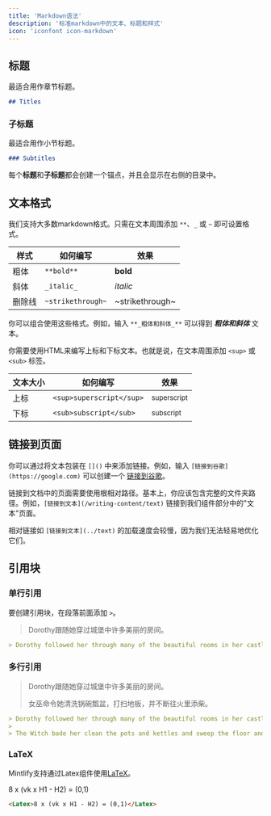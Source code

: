 ```yaml
---
title: 'Markdown语法'
description: '标准markdown中的文本、标题和样式'
icon: 'iconfont icon-markdown'
---
```


## 标题

最适合用作章节标题。

```md
## Titles
```

### 子标题

最适合用作小节标题。

```md
### Subtitles
```

<Tip>

每个**标题**和**子标题**都会创建一个锚点，并且会显示在右侧的目录中。

</Tip>

## 文本格式

我们支持大多数markdown格式。只需在文本周围添加 `**`、`_` 或 `~` 即可设置格式。

| 样式     | 如何编写        | 效果           |
| -------- | -------------- | -------------- |
| 粗体     | `**bold**`     | **bold**       |
| 斜体     | `_italic_`     | _italic_       |
| 删除线   | `~strikethrough~` | ~strikethrough~ |

你可以组合使用这些格式。例如，输入 `**_粗体和斜体_**` 可以得到 **_粗体和斜体_** 文本。

你需要使用HTML来编写上标和下标文本。也就是说，在文本周围添加 `<sup>` 或 `<sub>` 标签。

| 文本大小 | 如何编写               | 效果                  |
| -------- | --------------------- | -------------------- |
| 上标     | `<sup>superscript</sup>` | <sup>superscript</sup> |
| 下标     | `<sub>subscript</sub>`   | <sub>subscript</sub>   |

## 链接到页面

你可以通过将文本包装在 `[]()` 中来添加链接。例如，输入 `[链接到谷歌](https://google.com)` 可以创建一个 [链接到谷歌](https://google.com)。

链接到文档中的页面需要使用根相对路径。基本上，你应该包含完整的文件夹路径。例如，`[链接到文本](/writing-content/text)` 链接到我们组件部分中的"文本"页面。

相对链接如 `[链接到文本](../text)` 的加载速度会较慢，因为我们无法轻易地优化它们。

## 引用块

### 单行引用

要创建引用块，在段落前面添加 `>`。

> Dorothy跟随她穿过城堡中许多美丽的房间。

```md
> Dorothy followed her through many of the beautiful rooms in her castle.
```

### 多行引用 

> Dorothy跟随她穿过城堡中许多美丽的房间。
>
> 女巫命令她清洗锅碗瓢盆，打扫地板，并不断往火里添柴。

```md
> Dorothy followed her through many of the beautiful rooms in her castle.
>
> The Witch bade her clean the pots and kettles and sweep the floor and keep the fire fed with wood.
```

### LaTeX

Mintlify支持通过Latex组件使用[LaTeX](https://www.latex-project.org)。

<Latex>8 x (vk x H1 - H2) = (0,1)</Latex>

```md
<Latex>8 x (vk x H1 - H2) = (0,1)</Latex>
```